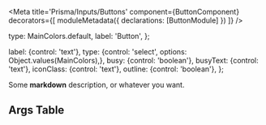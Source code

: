 
<Meta
  title='Prisma/Inputs/Buttons'
  component={ButtonComponent}
  decorators={[
    moduleMetadata({
      declarations: [ButtonModule]
    })
  ]}
/>

  type: MainColors.default,
  label: 'Button',
};

  label: {control: 'text'},
  type: {control: 'select', options: Object.values(MainColors),},
  busy: {control: 'boolean'},
  busyText: {control: 'text'},
  iconClass: {control: 'text'},
  outline: {control: 'boolean'},
};


Some **markdown** description, or whatever you want.

<Canvas>
  <Story name='Default' story={DefaultButton}></Story>
  <Story name='Primary' story={PrimaryButton}></Story>
  <Story id='prisma-inputs-buttons--default-button'></Story>
</Canvas>

## Args Table

<ArgsTable of={ButtonComponent}/>
